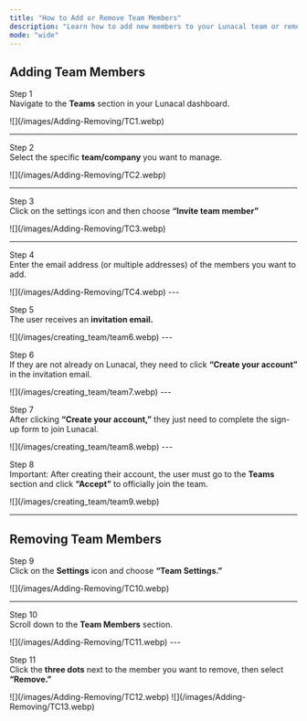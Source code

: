 ```yaml
---
title: "How to Add or Remove Team Members"
description: "Learn how to add new members to your Lunacal team or remove existing members from a team."
mode: "wide"
---
```


## Adding Team Members

Step 1\
Navigate to the **Teams** section in your Lunacal dashboard.

<Frame>
  ![](/images/Adding-Removing/TC1.webp)
</Frame>

---

Step 2\
Select the specific **team/company** you want to manage.

<Frame>
  ![](/images/Adding-Removing/TC2.webp)
</Frame>

---

Step 3\
Click on the settings icon and then choose **“Invite team member”**

<Frame>
  ![](/images/Adding-Removing/TC3.webp)
</Frame>

---

Step 4\
Enter the email address (or multiple addresses) of the members you want to add.

<Frame>
  ![](/images/Adding-Removing/TC4.webp)
</Frame>
---

Step 5\
The user receives an **invitation email.**

<Frame>
  ![](/images/creating_team/team6.webp)
</Frame>
---

Step 6\
If they are not already on Lunacal, they need to click **“Create your account”** in the invitation email.

<Frame>
  ![](/images/creating_team/team7.webp)
</Frame>
---

Step 7\
After clicking **“Create your account,”** they just need to complete the sign-up form to join Lunacal.

<Frame>
  ![](/images/creating_team/team8.webp)
</Frame>
---

Step 8\
Important: After creating their account, the user must go to the **Teams** section and click **“Accept”** to officially join the team.

<Frame>
  ![](/images/creating_team/team9.webp)
</Frame>

---

## Removing Team Members

Step 9\
Click on the **Settings** icon and choose **“Team Settings.”**

<Frame>
  ![](/images/Adding-Removing/TC10.webp)
</Frame>

---

Step 10\
Scroll down to the **Team Members** section.

<Frame>
  ![](/images/Adding-Removing/TC11.webp)
</Frame>
---

Step 11\
Click the **three dots** next to the member you want to remove, then select **“Remove.”**

<Frame>
  ![](/images/Adding-Removing/TC12.webp)
</Frame>

<Frame>
  ![](/images/Adding-Removing/TC13.webp)
</Frame>